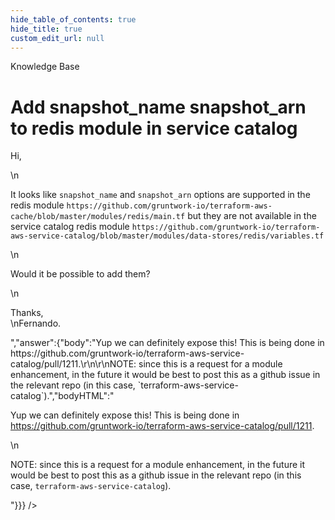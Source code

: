 ```yaml
---
hide_table_of_contents: true
hide_title: true
custom_edit_url: null
---
```



<CenterLayout>
<span className="title">Knowledge Base</span>
<h1>Add snapshot_name snapshot_arn to redis module in service catalog</h1>
<GitHub discussion={{"id":"D_kwDOF8slf84AOweq","number":185,"author":{"login":"fsanzdev"},"title":"Add snapshot_name snapshot_arn to redis module in service catalog","body":"Hi, \r\n\r\nIt looks like `snapshot_name` and `snapshot_arn` options are supported in the redis module `https://github.com/gruntwork-io/terraform-aws-cache/blob/master/modules/redis/main.tf` but they are not available in the service catalog redis module `https://github.com/gruntwork-io/terraform-aws-service-catalog/blob/master/modules/data-stores/redis/variables.tf` \r\n\r\nWould it be possible to add them?\r\n\r\nThanks,\r\nFernando.","bodyHTML":"<p dir=\"auto\">Hi,</p>\n<p dir=\"auto\">It looks like <code class=\"notranslate\">snapshot_name</code> and <code class=\"notranslate\">snapshot_arn</code> options are supported in the redis module <code class=\"notranslate\">https://github.com/gruntwork-io/terraform-aws-cache/blob/master/modules/redis/main.tf</code> but they are not available in the service catalog redis module <code class=\"notranslate\">https://github.com/gruntwork-io/terraform-aws-service-catalog/blob/master/modules/data-stores/redis/variables.tf</code></p>\n<p dir=\"auto\">Would it be possible to add them?</p>\n<p dir=\"auto\">Thanks,<br>\nFernando.</p>","answer":{"body":"Yup we can definitely expose this! This is being done in https://github.com/gruntwork-io/terraform-aws-service-catalog/pull/1211.\r\n\r\nNOTE: since this is a request for a module enhancement, in the future it would be best to post this as a github issue in the relevant repo (in this case, `terraform-aws-service-catalog`).","bodyHTML":"<p dir=\"auto\">Yup we can definitely expose this! This is being done in <a href=\"https://github.com/gruntwork-io/terraform-aws-service-catalog/pull/1211\">https://github.com/gruntwork-io/terraform-aws-service-catalog/pull/1211</a>.</p>\n<p dir=\"auto\">NOTE: since this is a request for a module enhancement, in the future it would be best to post this as a github issue in the relevant repo (in this case, <code class=\"notranslate\">terraform-aws-service-catalog</code>).</p>"}}} />

</CenterLayout>
  

<!-- ##DOCS-SOURCER-START
{
  "sourcePlugin": "github-discussions",
  "hash": "28be5e8078d11d3b3b12986db3440089"
}
##DOCS-SOURCER-END -->
